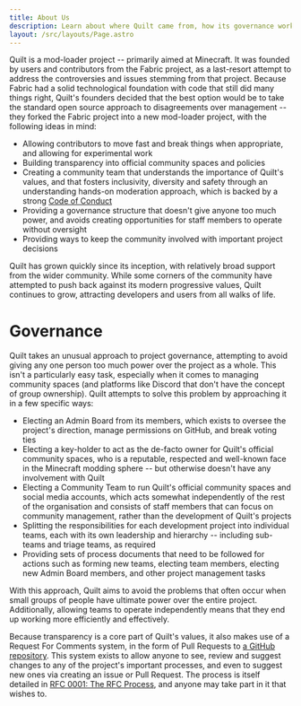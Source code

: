 ```yaml
---
title: About Us
description: Learn about where Quilt came from, how its governance works, and how to get involved in structural changes.
layout: /src/layouts/Page.astro
---
```


Quilt is a mod-loader project -- primarily aimed at Minecraft. It was founded by users and contributors from the Fabric project, as a last-resort attempt to address the controversies and issues stemming from that project. Because Fabric had a solid technological foundation with code that still did many things right, Quilt's founders decided that the best option would be to take the standard open source approach to disagreements over management -- they forked the Fabric project into a new mod-loader project, with the following ideas in mind:

- Allowing contributors to move fast and break things when appropriate, and allowing for experimental work
- Building transparency into official community spaces and policies
- Creating a community team that understands the importance of Quilt's values, and that fosters inclusivity, diversity and safety through an understanding hands-on moderation approach, which is backed by a strong [Code of Conduct](/en/community/code-of-conduct)
- Providing a governance structure that doesn't give anyone too much power, and avoids creating opportunities for staff members to operate without oversight
- Providing ways to keep the community involved with important project decisions

Quilt has grown quickly since its inception, with relatively broad support from the wider community. While some corners of the community have attempted to push back against its modern progressive values, Quilt continues to grow, attracting developers and users from all walks of life.

# Governance

Quilt takes an unusual approach to project governance, attempting to avoid giving any one person too much power over the project as a whole. This isn't a particularly easy task, especially when it comes to managing community spaces (and platforms like Discord that don't have the concept of group ownership). Quilt attempts to solve this problem by approaching it in a few specific ways:

- Electing an Admin Board from its members, which exists to oversee the project's direction, manage permissions on GitHub, and break voting ties
- Electing a key-holder to act as the de-facto owner for Quilt's official community spaces, who is a reputable, respected and well-known face in the Minecraft modding sphere -- but otherwise doesn't have any involvement with Quilt
- Electing a Community Team to run Quilt's official community spaces and social media accounts, which acts somewhat independently of the rest of the organisation and consists of staff members that can focus on community management, rather than the development of Quilt's projects
- Splitting the responsibilities for each development project into individual teams, each with its own leadership and hierarchy -- including sub-teams and triage teams, as required
- Providing sets of process documents that need to be followed for actions such as forming new teams, electing team members, electing new Admin Board members, and other project management tasks

With this approach, Quilt aims to avoid the problems that often occur when small groups of people have ultimate power over the entire project. Additionally, allowing teams to operate independently means that they end up working more efficiently and effectively.

Because transparency is a core part of Quilt's values, it also makes use of a Request For Comments system, in the form of Pull Requests to [a GitHub repository](https://github.com/QuiltMC/rfcs). This system exists to allow anyone to see, review and suggest changes to any of the project's important processes, and even to suggest new ones via creating an issue or Pull Request. The process is itself detailed in [RFC 0001: The RFC Process](https://github.com/QuiltMC/rfcs/blob/master/structure/0001-rfc-process.md), and anyone may take part in it that wishes to.
